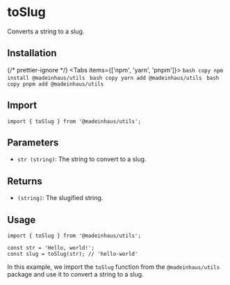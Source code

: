 # toSlug

Converts a string to a slug.

## Installation


{/* prettier-ignore */}
<Tabs items={['npm', 'yarn', 'pnpm']}>
    <Tab>
        ```bash copy
        npm install @madeinhaus/utils
        ```
    </Tab>
    <Tab>
        ```bash copy
        yarn add @madeinhaus/utils
        ```
    </Tab>
    <Tab>
        ```bash copy
        pnpm add @madeinhaus/utils
        ```
    </Tab>
</Tabs>

## Import

```tsx
import { toSlug } from '@madeinhaus/utils';
```

## Parameters

- `str (string)`: The string to convert to a slug.

## Returns

- `(string)`: The slugified string.

## Usage

```tsx copy showLineNumbers
import { toSlug } from '@madeinhaus/utils';

const str = 'Hello, world!';
const slug = toSlug(str); // 'hello-world'
```

In this example, we import the `toSlug` function from the `@madeinhaus/utils` package and use it to convert a string to a slug.